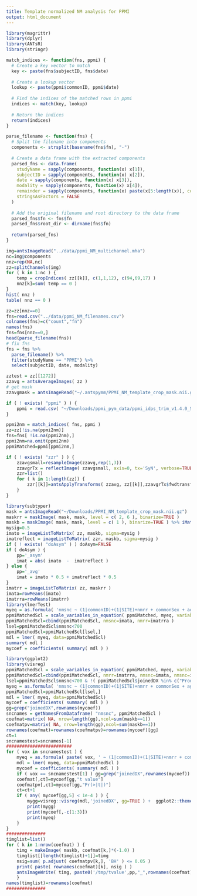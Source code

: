 ```yaml
---
title: Template normalized NM analysis for PPMI
output: html_document
---
```



```r
library(magrittr)
library(dplyr)
library(ANTsR)
library(stringr)

match_indices <- function(fns, ppmi) {
  # Create a key vector to match
  key <- paste(fns$subjectID, fns$date)
  
  # Create a lookup vector
  lookup <- paste(ppmi$commonID, ppmi$date)
  
  # Find the indices of the matched rows in ppmi
  indices <- match(key, lookup)
  
  # Return the indices
  return(indices)
}

parse_filename <- function(fns) {
  # Split the filename into components
  components <- strsplit(basename(fns$fn), "-")
  
  # Create a data frame with the extracted components
  parsed_fns <- data.frame(
    studyName = sapply(components, function(x) x[1]),
    subjectID = sapply(components, function(x) x[2]),
    date = sapply(components, function(x) x[3]),
    modality = sapply(components, function(x) x[4]),
    remainder = sapply(components, function(x) paste(x[5:length(x)], collapse = "-")),
    stringsAsFactors = FALSE
  )
  
  # Add the original filename and root directory to the data frame
  parsed_fns$fn <- fns$fn
  parsed_fns$root_dir <- dirname(fns$fn)
  
  return(parsed_fns)
}

```

```r
img=antsImageRead("../data/ppmi_NM_multichannel.mha")
nc=img@components
nnz=rep(NA,nc)
zz=splitChannels(img)
for ( k in 1:nc ) {
    temp = cropIndices( zz[[k]], c(1,1,12), c(94,69,17) )
    nnz[k]=sum( temp == 0 )
}
hist( nnz )
table( nnz == 0 )
```


```r
zz=zz[nnz==0]
fns=read.csv("../data/ppmi_NM_filenames.csv")
colnames(fns)=c("count","fn")
names(fns)
fns=fns[nnz==0,]
head(parse_filename(fns))
# fix fns
fns = fns %>% 
  parse_filename() %>% 
  filter(studyName == "PPMI") %>% 
  select(subjectID, date, modality)

zztest = zz[[1272]]
zzavg = antsAverageImages( zz )
# get mask
zzavgmask = antsImageRead("~/.antspymm/PPMI_NM_template_crop_mask.nii.gz")
```


```r
if ( ! exists( "ppmi" ) ) {
    ppmi = read.csv( "~/Downloads/ppmi_pym_data/ppmi_idps_trim_v1.4.0_SRF.csv")
}

ppmi2nm = match_indices( fns, ppmi )
zz=zz[!is.na(ppmi2nm)]
fns=fns[ !is.na(ppmi2nm),]
ppmi2nm=na.omit(ppmi2nm)
ppmiMatched=ppmi[ppmi2nm,]
```

```r
if ( ! exists( "zzr" ) ) {
    zzavgsmall=resampleImage(zzavg,rep(1,3))
    zzavgrTx = reflectImage( zzavgsmall, axis=0, tx='SyN', verbose=TRUE )
    zzr=list()
    for ( k in 1:length(zz)) {
        zzr[[k]]=antsApplyTransforms( zzavg, zz[[k]],zzavgrTx$fwdtransforms )
    }
}
```


```r
library(subtyper)
mask = antsImageRead("~/Downloads/PPMI_NM_template_crop_mask.nii.gz")
maskrr = maskImage( mask, mask, level = c( 2, 6 ), binarize=TRUE )
maskb = maskImage( mask, mask, level = c( 1 ), binarize=TRUE ) %>% iMath("MD",2)
mysig=0.5
imato = imageListToMatrix( zz, maskb, sigma=mysig )
imatreflect = imageListToMatrix( zzr, maskb, sigma=mysig )
if ( ! exists( "doAsym" ) ) doAsym=FALSE
if ( doAsym ) {
    pp='_asym'
    imat = abs( imato  -  imatreflect )
} else {
    pp='_avg'
    imat = imato * 0.5 + imatreflect * 0.5
}
imatrr = imageListToMatrix( zz, maskrr )
imata=rowMeans(imato)
imatrra=rowMeans(imatrr)
library(lmerTest)
myeq = as.formula( 'nmsnc ~ (1|commonID)+(1|SITE)+nmrr + commonSex + age_BL + yearsbl + joinedDX' )
ppmiMatchedScl = scale_variables_in_equation( ppmiMatched, myeq, variables_to_exclude=c('yearsbl', 'nmrr', 'nmscl'))
ppmiMatchedScl=cbind(ppmiMatchedScl, nmsnc=imata, nmrr=imatrra )
lsel=ppmiMatchedScl$nmsnc<700
ppmiMatchedScl=ppmiMatchedScl[lsel,]
mdl = lmer( myeq, data=ppmiMatchedScl)
summary( mdl )
mycoef = coefficients( summary( mdl ) )
```




```r
library(ggplot2)
library(visreg)
ppmiMatchedScl = scale_variables_in_equation( ppmiMatched, myeq, variables_to_exclude=c('yearsbl', 'nmrr', 'nmscl'))
ppmiMatchedScl=cbind(ppmiMatchedScl, nmrr=imatrra, nmsnc=imata, nmsnc=imat )
lsel=ppmiMatchedScl$nmsnc<700 & !( ppmiMatchedScl$joinedDX %in% c("ProdromalSNCA","PDSNCA","PDPRKN"))
myeq = as.formula( 'nmsnc ~ (1|commonID)+(1|SITE)+nmrr + commonSex + age_BL + yearsbl + joinedDX' )
ppmiMatchedScl=ppmiMatchedScl[lsel,]
mdl = lmer( myeq, data=ppmiMatchedScl)
mycoef = coefficients( summary( mdl ) )
gg=grep("joinedDX",rownames(mycoef))
sncnames = getNamesFromDataframe( "nmsnc", ppmiMatchedScl )
coefmat=matrix( NA, nrow=length(gg),ncol=sum(maskb==1))
coefmatpv=matrix( NA, nrow=length(gg),ncol=sum(maskb==1))
rownames(coefmat)=rownames(coefmatpv)=rownames(mycoef)[gg]
ct=1
sncnamestest=sncnames[-1]
#########################
for ( vox in sncnamestest ) {
    myeq = as.formula( paste( vox, ' ~ (1|commonID)+(1|SITE)+nmrr + commonSex + age_BL + yearsbl + joinedDX' ))
    mdl = lmer( myeq, data=ppmiMatchedScl )
    mycoef = coefficients( summary( mdl ) )
    if ( vox == sncnamestest[1] ) gg=grep("joinedDX",rownames(mycoef))
    coefmat[,ct]=mycoef[gg,"t value"]
    coefmatpv[,ct]=mycoef[gg,"Pr(>|t|)"]
    ct=ct+1
    if ( any( mycoef[gg,5] < 1e-4 ) ) {
        mygg=visreg::visreg(mdl,'joinedDX', gg=TRUE ) +  ggplot2::theme(axis.text.x = ggplot2::element_text(angle = 45, hjust = 1)) + ggtitle( vox ) + theme_minimal()
        print(mygg)
        print(mycoef[,-c(1:3)])
        print(myeq)
    }
}
###############
timglist=list()
for ( k in 1:nrow(coefmat) ) {
    timg = makeImage( maskb, coefmat[k,]*(-1.0) )
    timglist[[length(timglist)+1]]=timg
    nsig=sum( p.adjust( coefmatpv[k,], 'BH' ) <= 0.05 )
    print( paste( rownames(coefmat)[k], nsig ) )
    antsImageWrite( timg, paste0('/tmp/tvalue',pp,"_",rownames(coefmat)[k],'.nii.gz'))
    }
names(timglist)=rownames(coefmat)
###############
```

